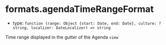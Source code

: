 
# formats.agendaTimeRangeFormat

- type: `function (range: Object {start: Date, end: Date}, culture: ?string, localizer: DateLocalizer) => string`

Time range displayed in the gutter of the Agenda `view`

<Canvas>
  <Story id="props--formats-agenda-time-range-format" />
</Canvas>
